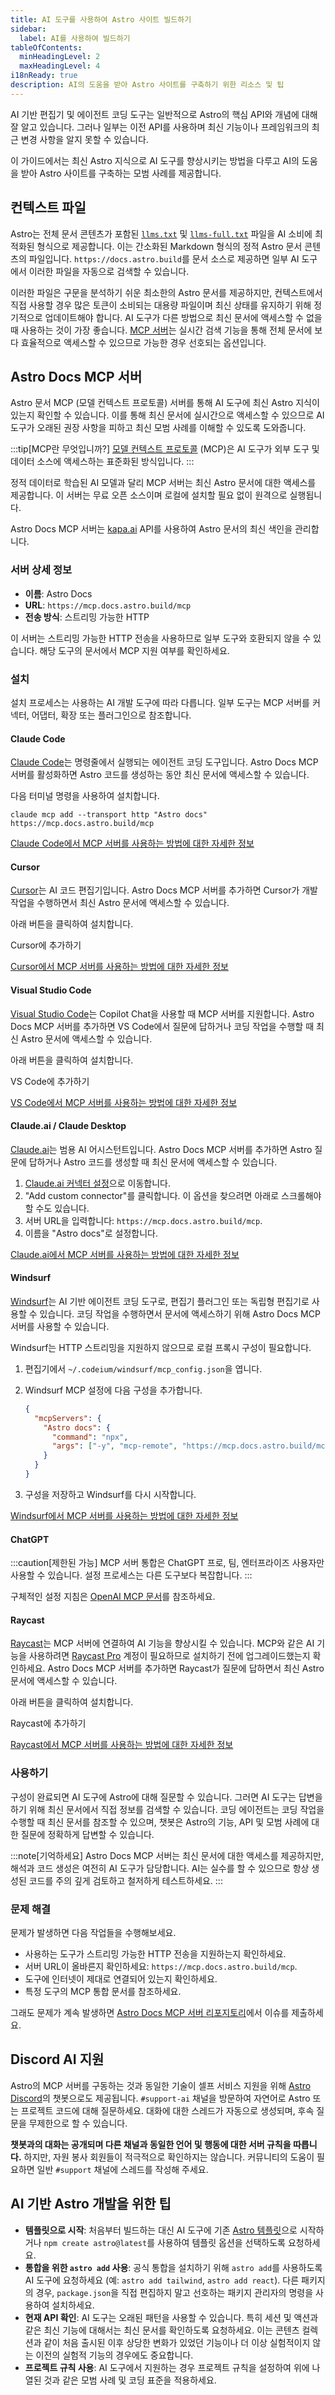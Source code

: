 ```yaml
---
title: AI 도구를 사용하여 Astro 사이트 빌드하기
sidebar:
  label: AI를 사용하여 빌드하기
tableOfContents:
  minHeadingLevel: 2
  maxHeadingLevel: 4
i18nReady: true
description: AI의 도움을 받아 Astro 사이트를 구축하기 위한 리소스 및 팁
---
```



AI 기반 편집기 및 에이전트 코딩 도구는 일반적으로 Astro의 핵심 API와 개념에 대해 잘 알고 있습니다. 그러나 일부는 이전 API를 사용하며 최신 기능이나 프레임워크의 최근 변경 사항을 알지 못할 수 있습니다.

이 가이드에서는 최신 Astro 지식으로 AI 도구를 향상시키는 방법을 다루고 AI의 도움을 받아 Astro 사이트를 구축하는 모범 사례를 제공합니다.

## 컨텍스트 파일

Astro는 전체 문서 콘텐츠가 포함된 [`llms.txt`](https://docs.astro.build/llms.txt) 및 [`llms-full.txt`](https://docs.astro.build/llms-full.txt) 파일을 AI 소비에 최적화된 형식으로 제공합니다. 이는 간소화된 Markdown 형식의 정적 Astro 문서 콘텐츠의 파일입니다. `https://docs.astro.build`를 문서 소스로 제공하면 일부 AI 도구에서 이러한 파일을 자동으로 검색할 수 있습니다.

이러한 파일은 구문을 분석하기 쉬운 최소한의 Astro 문서를 제공하지만, 컨텍스트에서 직접 사용할 경우 많은 토큰이 소비되는 대용량 파일이며 최신 상태를 유지하기 위해 정기적으로 업데이트해야 합니다. AI 도구가 다른 방법으로 최신 문서에 액세스할 수 없을 때 사용하는 것이 가장 좋습니다. [MCP 서버](#astro-docs-mcp-서버)는 실시간 검색 기능을 통해 전체 문서에 보다 효율적으로 액세스할 수 있으므로 가능한 경우 선호되는 옵션입니다.

## Astro Docs MCP 서버

Astro 문서 MCP (모델 컨텍스트 프로토콜) 서버를 통해 AI 도구에 최신 Astro 지식이 있는지 확인할 수 있습니다. 이를 통해 최신 문서에 실시간으로 액세스할 수 있으므로 AI 도구가 오래된 권장 사항을 피하고 최신 모범 사례를 이해할 수 있도록 도와줍니다.

:::tip[MCP란 무엇입니까?]
[모델 컨텍스트 프로토콜](https://modelcontextprotocol.io/) (MCP)은 AI 도구가 외부 도구 및 데이터 소스에 액세스하는 표준화된 방식입니다.
:::

정적 데이터로 학습된 AI 모델과 달리 MCP 서버는 최신 Astro 문서에 대한 액세스를 제공합니다. 이 서버는 무료 오픈 소스이며 로컬에 설치할 필요 없이 원격으로 실행됩니다.

Astro Docs MCP 서버는 [kapa.ai](https://www.kapa.ai/) API를 사용하여 Astro 문서의 최신 색인을 관리합니다.

### 서버 상세 정보

- **이름**: Astro Docs
- **URL**: `https://mcp.docs.astro.build/mcp`
- **전송 방식**: 스트리밍 가능한 HTTP

이 서버는 스트리밍 가능한 HTTP 전송을 사용하므로 일부 도구와 호환되지 않을 수 있습니다. 해당 도구의 문서에서 MCP 지원 여부를 확인하세요.

### 설치

설치 프로세스는 사용하는 AI 개발 도구에 따라 다릅니다. 일부 도구는 MCP 서버를 커넥터, 어댑터, 확장 또는 플러그인으로 참조합니다.

#### Claude Code

[Claude Code](https://docs.anthropic.com/ko/docs/claude-code/overview)는 명령줄에서 실행되는 에이전트 코딩 도구입니다. Astro Docs MCP 서버를 활성화하면 Astro 코드를 생성하는 동안 최신 문서에 액세스할 수 있습니다.

다음 터미널 명령을 사용하여 설치합니다.

```shell
claude mcp add --transport http "Astro docs" https://mcp.docs.astro.build/mcp
```

[Claude Code에서 MCP 서버를 사용하는 방법에 대한 자세한 정보](https://docs.anthropic.com/ko/docs/claude-code/mcp)

#### Cursor

[Cursor](https://cursor.com)는 AI 코드 편집기입니다. Astro Docs MCP 서버를 추가하면 Cursor가 개발 작업을 수행하면서 최신 Astro 문서에 액세스할 수 있습니다.

아래 버튼을 클릭하여 설치합니다.

<LinkButton href="cursor://anysphere.cursor-deeplink/mcp/install?name=Astro%20docs&config=eyJ1cmwiOiJodHRwczovL21jcC5kb2NzLmFzdHJvLmJ1aWxkL21jcCJ9">Cursor에 추가하기</LinkButton>

[Cursor에서 MCP 서버를 사용하는 방법에 대한 자세한 정보](https://docs.cursor.com/context/mcp)

#### Visual Studio Code

[Visual Studio Code](https://code.visualstudio.com)는 Copilot Chat을 사용할 때 MCP 서버를 지원합니다. Astro Docs MCP 서버를 추가하면 VS Code에서 질문에 답하거나 코딩 작업을 수행할 때 최신 Astro 문서에 액세스할 수 있습니다.

아래 버튼을 클릭하여 설치합니다.

<LinkButton href="vscode:mcp/install?%7B%22name%22%3A%22Astro%20docs%22%2C%22url%22%3A%22https%3A%2F%2Fmcp.docs.astro.build%2Fmcp%22%7D">VS Code에 추가하기</LinkButton>

[VS Code에서 MCP 서버를 사용하는 방법에 대한 자세한 정보](https://code.visualstudio.com/docs/copilot/chat/mcp-servers#_add-an-mcp-server)

#### Claude.ai / Claude Desktop

[Claude.ai](https://claude.ai)는 범용 AI 어시스턴트입니다. Astro Docs MCP 서버를 추가하면 Astro 질문에 답하거나 Astro 코드를 생성할 때 최신 문서에 액세스할 수 있습니다.

<Steps>

1. [Claude.ai 커넥터 설정](https://claude.ai/settings/connectors)으로 이동합니다.
2. "Add custom connector"를 클릭합니다. 이 옵션을 찾으려면 아래로 스크롤해야 할 수도 있습니다.
3. 서버 URL을 입력합니다: `https://mcp.docs.astro.build/mcp`.
4. 이름을 "Astro docs"로 설정합니다.

</Steps>

[Claude.ai에서 MCP 서버를 사용하는 방법에 대한 자세한 정보](https://support.anthropic.com/ko/articles/10168395-claude-ai%EC%97%90%EC%84%9C-%ED%86%B5%ED%95%A9-%EC%84%A4%EC%A0%95%ED%95%98%EA%B8%B0#h_cda40ecb32)

#### Windsurf

[Windsurf](https://windsurf.com/)는 AI 기반 에이전트 코딩 도구로, 편집기 플러그인 또는 독립형 편집기로 사용할 수 있습니다. 코딩 작업을 수행하면서 문서에 액세스하기 위해 Astro Docs MCP 서버를 사용할 수 있습니다.

Windsurf는 HTTP 스트리밍을 지원하지 않으므로 로컬 프록시 구성이 필요합니다.

<Steps>

1. 편집기에서 `~/.codeium/windsurf/mcp_config.json`을 엽니다.
2. Windsurf MCP 설정에 다음 구성을 추가합니다.

   ```json title="MCP Configuration" {3-6}
   {
     "mcpServers": {
       "Astro docs": {
         "command": "npx",
         "args": ["-y", "mcp-remote", "https://mcp.docs.astro.build/mcp"]
       }
     }
   }
   ```
3. 구성을 저장하고 Windsurf를 다시 시작합니다.

</Steps>

[Windsurf에서 MCP 서버를 사용하는 방법에 대한 자세한 정보](https://docs.windsurf.com/windsurf/cascade/mcp#mcp-config-json)

#### ChatGPT

:::caution[제한된 가능]
MCP 서버 통합은 ChatGPT 프로, 팀, 엔터프라이즈 사용자만 사용할 수 있습니다. 설정 프로세스는 다른 도구보다 복잡합니다.
:::

구체적인 설정 지침은 [OpenAI MCP 문서](https://platform.openai.com/docs/mcp#test-and-connect-your-mcp-server)를 참조하세요.

#### Raycast

[Raycast](https://www.raycast.com/)는 MCP 서버에 연결하여 AI 기능을 향상시킬 수 있습니다. MCP와 같은 AI 기능을 사용하려면 [Raycast Pro](https://www.raycast.com/pro) 계정이 필요하므로 설치하기 전에 업그레이드했는지 확인하세요. Astro Docs MCP 서버를 추가하면 Raycast가 질문에 답하면서 최신 Astro 문서에 액세스할 수 있습니다.

아래 버튼을 클릭하여 설치합니다.

<LinkButton href="raycast://mcp/install?%7B%22name%22%3A%22Astro%20docs%22%2C%22type%22%3A%22stdio%22%2C%22command%22%3A%22npx%22%2C%22args%22%3A%5B%22-y%22%2C%20%22mcp-remote%22%2C%20%22https%3A%2F%2Fmcp.docs.astro.build%2Fmcp%22%5D%7D">Raycast에 추가하기</LinkButton>

[Raycast에서 MCP 서버를 사용하는 방법에 대한 자세한 정보](https://manual.raycast.com/model-context-protocol)

### 사용하기

구성이 완료되면 AI 도구에 Astro에 대해 질문할 수 있습니다. 그러면 AI 도구는 답변을 하기 위해 최신 문서에서 직접 정보를 검색할 수 있습니다. 코딩 에이전트는 코딩 작업을 수행할 때 최신 문서를 참조할 수 있으며, 챗봇은 Astro의 기능, API 및 모범 사례에 대한 질문에 정확하게 답변할 수 있습니다.

:::note[기억하세요]
Astro Docs MCP 서버는 최신 문서에 대한 액세스를 제공하지만, 해석과 코드 생성은 여전히 AI 도구가 담당합니다. AI는 실수를 할 수 있으므로 항상 생성된 코드를 주의 깊게 검토하고 철저하게 테스트하세요.
:::

### 문제 해결

문제가 발생하면 다음 작업들을 수행해보세요.

- 사용하는 도구가 스트리밍 가능한 HTTP 전송을 지원하는지 확인하세요.
- 서버 URL이 올바른지 확인하세요: `https://mcp.docs.astro.build/mcp`.
- 도구에 인터넷이 제대로 연결되어 있는지 확인하세요.
- 특정 도구의 MCP 통합 문서를 참조하세요.

그래도 문제가 계속 발생하면 [Astro Docs MCP 서버 리포지토리](https://github.com/withastro/docs-mcp/issues)에서 이슈를 제출하세요.


## Discord AI 지원

Astro의 MCP 서버를 구동하는 것과 동일한 기술이 셀프 서비스 지원을 위해 [Astro Discord](https://astro.build/chat)의 챗봇으로도 제공됩니다. `#support-ai` 채널을 방문하여 자연어로 Astro 또는 프로젝트 코드에 대해 질문하세요. 대화에 대한 스레드가 자동으로 생성되며, 후속 질문을 무제한으로 할 수 있습니다.

**챗봇과의 대화는 공개되며 다른 채널과 동일한 언어 및 행동에 대한 서버 규칙을 따릅니다.** 하지만, 자원 봉사 회원들이 적극적으로 확인하지는 않습니다. 커뮤니티의 도움이 필요하면 일반 `#support` 채널에 스레드를 작성해 주세요.

## AI 기반 Astro 개발을 위한 팁

- **템플릿으로 시작**: 처음부터 빌드하는 대신 AI 도구에 기존 [Astro 템플릿](https://astro.build/themes/)으로 시작하거나 `npm create astro@latest`를 사용하여 템플릿 옵션을 선택하도록 요청하세요.
- **통합을 위한 `astro add` 사용**: 공식 통합을 설치하기 위해 `astro add`를 사용하도록 AI 도구에 요청하세요 (예: `astro add tailwind`, `astro add react`). 다른 패키지의 경우, `package.json`을 직접 편집하지 말고 선호하는 패키지 관리자의 명령을 사용하여 설치하세요.
- **현재 API 확인**: AI 도구는 오래된 패턴을 사용할 수 있습니다. 특히 세션 및 액션과 같은 최신 기능에 대해서는 최신 문서를 확인하도록 요청하세요. 이는 콘텐츠 컬렉션과 같이 처음 출시된 이후 상당한 변화가 있었던 기능이나 더 이상 실험적이지 않는 이전의 실험적 기능의 경우에도 중요합니다.
- **프로젝트 규칙 사용**: AI 도구에서 지원하는 경우 프로젝트 규칙을 설정하여 위에 나열된 것과 같은 모범 사례 및 코딩 표준을 적용하세요.
